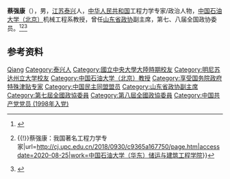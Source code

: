 '''蔡强康'''（{{bd|1921年|3月|2011年|11月23日}}），男，[[江苏|江苏]][[泰兴县|泰兴]]人，[[中华人民共和国|中华人民共和国]]工程力学专家/政治人物，[[中国石油大学（北京）|中国石油大学（北京）]]机械工程系教授，曾任[[山东省政协|山东省政协]]副主席，第七、八届全国政协委员。<ref>{{Cite book|title=中华人民共和国职官志|author=何虎生, 李耀东, 向常福主编|publisher=中国社会出版社|year=2003|isbn=9787800883934|location=北京|pages=}}</ref><ref>{{Cite web|title=遇见大师{{!}}{{!}}蔡强康：我国著名工程力学专家|url=http://cj.upc.edu.cn/2018/0930/c9365a167750/page.htm|accessdate=2020-08-25|work=中国石油大学（华东）储运与建筑工程学院}}</ref><ref>{{Cite web|title=蔡强康讣告|url=http://www.cup.edu.cn/tzygg/50395.htm|accessdate=2020-08-25|work=中国石油大学（北京）}}</ref>

== 参考资料 ==
{{reflist}}

{{中国人物小作品}}

{{Authority control}}
{{DEFAULTSORT:Cai蔡}}
[[Category:蔡姓|Qiang]]
[[Category:泰兴人|Category:泰兴人]]
[[Category:國立中央大學大陸時期校友|Category:國立中央大學大陸時期校友]]
[[Category:明尼苏达州立大学校友|Category:明尼苏达州立大学校友]]
[[Category:中国石油大学（北京）教授|Category:中国石油大学（北京）教授]]
[[Category:享受国务院政府特殊津贴专家|Category:享受国务院政府特殊津贴专家]]
[[Category:中国民主同盟盟员|Category:中国民主同盟盟员]]
[[Category:山东省政协副主席|Category:山东省政协副主席]]
[[Category:第七屆全國政協委員|Category:第七屆全國政協委員]]
[[Category:第八屆全國政協委員|Category:第八屆全國政協委員]]
[[Category:中国共产党党员_(1998年入党)|Category:中国共产党党员 (1998年入党)]]